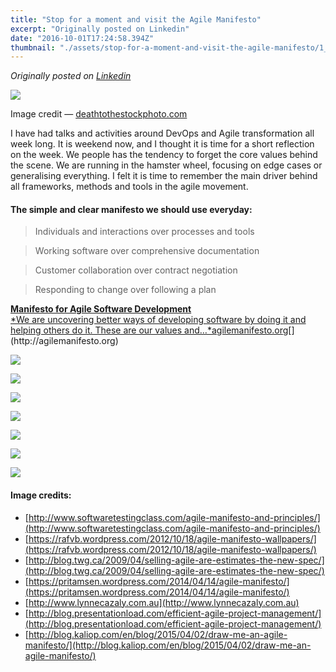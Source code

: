 ```yaml
---
title: "Stop for a moment and visit the Agile Manifesto"
excerpt: "Originally posted on Linkedin"
date: "2016-10-01T17:24:58.394Z"
thumbnail: "./assets/stop-for-a-moment-and-visit-the-agile-manifesto/1_oMdZ4gRnBRAWcSBoLAG14A.jpeg"
---
```


*Originally posted on* [*Linkedin*](https://www.linkedin.com/pulse/stop-moment-visit-agile-manifesto-zoltán-simon)

![](./assets/stop-for-a-moment-and-visit-the-agile-manifesto/1_oMdZ4gRnBRAWcSBoLAG14A.jpeg)

<figcaption>Image credit — <a href="http://deathtothestockphoto.com" data-href="http://deathtothestockphoto.com" class="markup--anchor markup--figure-anchor" rel="nofollow noopener" target="_blank">deathtothestockphoto.com</a></figcaption>

I have had talks and activities around DevOps and Agile transformation all week long. It is weekend now, and I thought it is time for a short reflection on the week. We people has the tendency to forget the core values behind the scene. We are running in the hamster wheel, focusing on edge cases or generalising everything. I felt it is time to remember the main driver behind all frameworks, methods and tools in the agile movement.

#### The simple and clear manifesto we should use everyday:

> Individuals and interactions over processes and tools

> Working software over comprehensive documentation

> Customer collaboration over contract negotiation

> Responding to change over following a plan

[**Manifesto for Agile Software Development**  
*We are uncovering better ways of developing software by doing it and helping others do it. These are our values and…*agilemanifesto.org](http://agilemanifesto.org "http://agilemanifesto.org")[](http://agilemanifesto.org)

![](./assets/stop-for-a-moment-and-visit-the-agile-manifesto/1_cVvos6B42ZYsAe_Z0mBZlQ.jpeg)

![](./assets/stop-for-a-moment-and-visit-the-agile-manifesto/1_gDTEk9YACyb5roFKPQOJNQ.png)

![](./assets/stop-for-a-moment-and-visit-the-agile-manifesto/1_x9cml5qWRBZOPxYtc3s9sA.jpeg)

![](./assets/stop-for-a-moment-and-visit-the-agile-manifesto/1_RF2AvvlckhqF5O7V2CQWcA.jpeg)

![](./assets/stop-for-a-moment-and-visit-the-agile-manifesto/1_tyKR12rX9zCdmp7qynzCMQ.gif)

![](./assets/stop-for-a-moment-and-visit-the-agile-manifesto/1_0cos1AN1dBlP30LUWij9UA.jpeg)

![](./assets/stop-for-a-moment-and-visit-the-agile-manifesto/1_hR_JAqOmi4vQ1i8tFqAN8A.jpeg)

#### Image credits:

*   [http://www.softwaretestingclass.com/agile-manifesto-and-principles/](http://www.softwaretestingclass.com/agile-manifesto-and-principles/)
*   [https://rafvb.wordpress.com/2012/10/18/agile-manifesto-wallpapers/](https://rafvb.wordpress.com/2012/10/18/agile-manifesto-wallpapers/)
*   [http://blog.twg.ca/2009/04/selling-agile-are-estimates-the-new-spec/](http://blog.twg.ca/2009/04/selling-agile-are-estimates-the-new-spec/)
*   [https://pritamsen.wordpress.com/2014/04/14/agile-manifesto/](https://pritamsen.wordpress.com/2014/04/14/agile-manifesto/)
*   [http://www.lynnecazaly.com.au](http://www.lynnecazaly.com.au)
*   [http://blog.presentationload.com/efficient-agile-project-management/](http://blog.presentationload.com/efficient-agile-project-management/)
*   [http://blog.kaliop.com/en/blog/2015/04/02/draw-me-an-agile-manifesto/](http://blog.kaliop.com/en/blog/2015/04/02/draw-me-an-agile-manifesto/)
